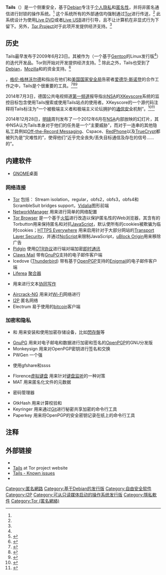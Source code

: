 {{NoteTA|G1=IT|G2=FL}}
{{Infobox OS
| name                   = Tails
| logo                   = Tails-logo-flat-inverted.svg
| logo_size              = 180px
| screenshot             = TAILS 4.14 ENG 05 01 2021 15 39 25.png
| screenshot_size        = 300px
| caption                = 
| developer              =  
| family                 = [[类Unix系统|类Unix系统]]
| source_model           = [[开放源代码|开放源代码]]
| working_state          = 積極開發中
| released               = {{Start date and years ago|2009|06|23}}
| latest_release_version = {{LSR/wikidata}}
| marketing target       = [[个人电脑|个人电脑]]
| kernel_type            = [[整塊性核心|整塊性核心]] ([[Linux内核|Linux]])
| userland               = [[GNU|GNU]]
| ui                     = [[GNOME|GNOME 3]]
| license                = [[GPLv3|GPLv3+]]<ref name="h" />
| website                = {{URL|https://tails.boum.org}}
| updatemodel            = 
| preceded_by            = {{link-en|Incognito|Incognito (operating system)}}
| succeeded_by           = 
| package_manager        = 
| supported_platforms    = [[IA-32|IA-32]]
}}

'''Tails'''（{{lang-en|The Amnesic Incognito Live System}}）是一个侧重安全，基于[[Debian|Debian]]专注于[[个人隐私|个人隐私]]和[[匿名性|匿名性]]，并将非匿名通信进行封锁的操作系统。<ref name="lwn" /> 这个系统所有的外部通信均强制通过[[Tor|Tor]]进行传送，<ref name="tc" /> 此系统设计为使用[[Live_CD|Live DVD]]或者[[Live_USB|Live USB]]进行引导，且不让计算机在非显式行为下留下{{link-en|数据痕迹|Digital footprint}}。另外，[[Tor|Tor Project]]对于此项开发提供经济支持。<ref name="finances" />

== 历史 ==

Tails最早发布于2009年6月23日。其被作为{{link-en|Incognito|Incognito (operating system)}}（一个基于[[Gentoo|Gentoo]]的Linux发行版<ref name="lj" />）的迭代开发品。Tor则开始对开发提供经济支持。<ref name="finances">{{cite web|title=Finances|url=https://tails.boum.org/doc/about/finances/index.en.html|website=Tails|accessdate=13 May 2013|date=4 Apr 2013|archive-date=2019-03-29|archive-url=https://web.archive.org/web/20190329135508/https://tails.boum.org/doc/about/finances/index.en.html|dead-url=no}}</ref> 除此之外，Tails也受到了[[Debian|Debian]]，[[Mozilla|Mozilla]]和{{link-en|Freedom of the Press Foundation}}的资金支持。<ref>{{cite web |url=https://tails.boum.org/news/report_2014_05/index.en.html |title=Tails report for May, 2014 |website=Tails |date=14 Jun 2014 |deadurl=yes |archiveurl=https://web.archive.org/web/20140701134844/https://tails.boum.org/news/report_2014_05/index.en.html |archivedate=2014-07-01 |accessdate=2016-05-11 }}</ref>

{{link-en|劳拉·珀特阿斯|Laura Poitras}}，[[格伦·格林沃尔德|格伦·格林沃尔德]]和{{link-en|巴顿·杰尔曼|Barton Gellman}}指出在他们和[[美国国家安全局|美国国家安全局]]告密者[[爱德华·斯诺登|爱德华·斯诺登]]的合作工作之中，Tails是个很重要的工具。<ref>{{cite web |url=https://pressfreedomfoundation.org/blog/2014/04/help-support-little-known-privacy-tool-has-been-critical-journalists-reporting-nsa |title=Help Support the Little-Known Privacy Tool That Has Been Critical to Journalists Reporting on the NSA |last=Timm |first=Trevor |date=2 Apr 2014 |website=Freedom of the Press Foundation |accessdate=18 Apr 2014 |archive-date=2014-07-20 |archive-url=https://web.archive.org/web/20140720192050/https://pressfreedomfoundation.org/blog/2014/04/help-support-little-known-privacy-tool-has-been-critical-journalists-reporting-nsa |dead-url=no }}</ref><ref>{{cite web |url=http://www.wired.com/2014/04/tails/ |title=Out in the Open: Inside the Operating System Edward Snowden Used to Evade the NSA |last=Finley |first=Klint |date=14 Apr 2014 |website=WIRED |accessdate=18 Apr 2014 |archive-date=2016-05-03 |archive-url=https://web.archive.org/web/20160503053812/http://www.wired.com/2014/04/tails |dead-url=no }}</ref><ref>{{cite web |url=http://gizmodo.com/try-the-super-secure-usb-drive-os-that-edward-snowden-i-1563320487 |title=Try the Super-Secure USB Drive OS That Edward Snowden Insists on Using |last=Condliffe |first=Jamie |date=15 Apr 2014 |website=Gizmodo |accessdate=15 Apr 2014 |archive-date=2016-04-30 |archive-url=https://web.archive.org/web/20160430203944/http://gizmodo.com/try-the-super-secure-usb-drive-os-that-edward-snowden-i-1563320487 |dead-url=no }}</ref>

2014年7月3日，德国公共电视频道[[德国电视一台|第一频道]]报导指出[[NSA|NSA]]的[[XKeyscore|XKeyscore]]系统的监控目标包含使用Tails搜索或使用Tails站点的使用者。XKeyscore的一个源代码注释将Tails标注为“一个被极端主义者和极端主义论坛拥护的[[通信安全|通信安全]]机制”。<ref>{{cite web|url=http://daserste.ndr.de/panorama/aktuell/NSA-targets-the-privacy-conscious,nsa230.html|author=[[Jacob_Appelbaum|Jacob Appelbaum]], A. Gibson, J. Goetz, V. Kabisch, L. Kampf, L. Ryge|title=NSA targets the privacy-conscious|publisher=DasErste.de|date=3 Jul 2014|accessdate=2016-05-11|archive-date=2016-05-23|archive-url=https://web.archive.org/web/20160523073009/http://daserste.ndr.de/panorama/aktuell/NSA-targets-the-privacy-conscious,nsa230.html|dead-url=yes}}</ref><ref>{{cite web|url=https://www.schneier.com/blog/archives/2014/07/nsa_targets_pri.html|title=NSA Targets Privacy Conscious for Surveillance|author=[[Bruce_Schneier|Bruce Schneier]]|work=Schneier on Security|date=3 Jul 2014|accessdate=2016-05-11|archive-date=2016-05-21|archive-url=https://web.archive.org/web/20160521084716/https://www.schneier.com/blog/archives/2014/07/nsa_targets_pri.html|dead-url=no}}</ref>

2014年12月28日，[[明镜|明镜]]周刊发布了一个2012年6月在[[NSA|NSA]]内部放映的幻灯片，其中NSA认为Tails本身对于他们的任务是一个“主要威胁”，而对于一连串的其他隐私工具例如[[Off-the-Record_Messaging|Off-the-Record Messaging]]、Cspace、[[RedPhone|RedPhone]]以及[[TrueCrypt|TrueCrypt]]都被列为是“灾难性的”，使得他们“近乎完全丧失/丢失目标通信及存在的信号……的”。

== 内建软件 ==
*[[GNOME|GNOME]]桌面

=== 网络连接 ===
* [[Tor|Tor]] 包括： Stream isolation，regular，obfs2，obfs3，obfs4和ScrambleSuit bridges support，[[Vidalia|Vidalia]]图形前端
* [[NetworkManager|NetworkManager]] 用来进行简单的网络配置
* [[Tor|Tor Browser]] 是一个基于[[火狐|火狐]]进行改造以保护匿名性的Web浏览器，其含有的Torbutton用来保持匿名和对抗[[JavaScript|JavaScript]]，默认使所有的cookies被欺骗为临时cookies；[[HTTPS_Everywhere|HTTPS Everywhere]] 用来启用针对于大部分网站的[[Transport_Layer_Security|Transport Layer Security]]，并通过[[NoScript|NoScript]]来限制JavaScript，[[uBlock_Origin|uBlock Origin]]用来移除广告
* [[Pidgin|Pidgin]] 使用[[Off-the-Record_Messaging|OTR协议]]进行端对端加密[[即时通讯|即时通讯]]
* [[Claws_Mail|Claws Mail]] 带有[[GnuPG|GnuPG]]支持的电子邮件客户端
* Icedove ([[Mozilla_Thunderbird|Thunderbird]]) 带有基于[[OpenPGP|OpenPGP]]支持的[[Enigmail|Enigmail]]的电子邮件客户端
* [[Liferea|Liferea]] [[聚合器|聚合器]]
* {{link-en|Gobby|Gobby}} 用来进行文本[[协同写作|协同写作]]
* [[Aircrack-NG|Aircrack-NG]] 用来对[[Wi-Fi|Wi-Fi]]网络进行{{link-en|信息安全审计|Information security audit}}
* [[I2P|I2P]] 匿名网络
* Electrum 易于使用的[[bitcoin|bitcoin]]客户端

=== 加密和隐私 ===
* {{link-en|LUKS|LUKS}}和{{link-en|GNOME Disks|GNOME Disks}} 用来安装和使用加密存储设备，比如[[閃存盤|閃存盤]]等
* [[GnuPG|GnuPG]] 用来对电子邮电和数据进行加密和签名的[[OpenPGP|OpenPGP]]的GNU分发版
* Monkeysign 用来对OpenPGP密钥进行签名和交换
* PWGen 一个强{{link-en|随机密码产生器|random password generator}}
* {{link-en|Shamir's Secret Sharing}} 使用gfshare和ssss
* Florence[[虚拟键盘|虚拟键盘]] 用来针对[[键盘监听|键盘监听]]的一种对策
* MAT 用来匿名化文件的元数据
* {{link-en|KeePassX}} 密码管理器
* GtkHash 用来计算校验和
* Keyringer 用来通过[[Git|Git]]进行秘密共享加密的命令行工具
* Paperkey 用来将OpenPGP的安全密钥记录在纸上的命令行工具

== 注释 ==
{{reflist|30em|refs=

<ref name="h">{{citation |url=http://www.h-online.com/open/news/item/Tails-0-11-incognito-live-system-released-1563498.html |title=Tails 0.11 incognito live system released |first= |last= |work=[[The_H|The H]] |date=30 Apr 2012 |accessdate=12 Aug 2012 |archive-date=2019-03-02 |archive-url=https://web.archive.org/web/20190302025129/http://www.h-online.com/open/news/item/Tails-0-11-incognito-live-system-released-1563498.html |dead-url=no }}</ref>

<ref name="lj">{{citation |url=http://www.linuxjournal.com/content/tails-projects-amnesic-incognito-live-system-tails |title=The Tails Project's The Amnesic Incognito Live System (Tails) |first=James |last=Gray |work=[[Linux_Journal|Linux Journal]] |date=16 Sep 2011 |accessdate=12 Aug 2012 |archive-date=2019-08-13 |archive-url=https://web.archive.org/web/20190813124612/https://www.linuxjournal.com/content/tails-projects-amnesic-incognito-live-system-tails |dead-url=no }}</ref>

<ref name="lwn">{{citation |url=https://lwn.net/Articles/440279/ |title=The Amnesic Incognito Live System: A live CD for anonymity |first=Koen |last=Vervloesem |work=[[LWN.net|LWN.net]] |date=27 Apr 2011 |accessdate=12 Aug 2012 |archive-date=2019-04-23 |archive-url=https://web.archive.org/web/20190423202627/https://lwn.net/Articles/440279/ |dead-url=no }}</ref>

<ref name="tc">{{citation |language=de |url=http://www.tecchannel.de/sicherheit/news/2038771/tails_0101_the_amnesic_incognito_live_system/ |title=Anonym im Netz |trans_title=Anonymous on the Net |first= |last= |work=[[TecChannel|TecChannel]] |date=6 Feb 2012 |accessdate=12 Aug 2012 |archive-date=2016-04-01 |archive-url=https://web.archive.org/web/20160401010110/http://www.tecchannel.de/sicherheit/news/2038771/tails_0101_the_amnesic_incognito_live_system/ |dead-url=no }}</ref>

}}

== 外部链接 ==
{{Commons category|The Amnesic Incognito Live System}}

* {{Official website|https://tails.boum.org}}
* [https://www.torproject.org/projects/projects.html.en Tails]{{Wayback|url=https://www.torproject.org/projects/projects.html.en |date=20160505013008 }} at Tor project website
* [https://tails.boum.org/support/known_issues/index.en.html Tails - Known issues]{{Wayback|url=https://tails.boum.org/support/known_issues/index.en.html |date=20160316080420 }}
* {{distrowatch|tails|NAME=Tails}}

{{Tor project}}
{{Linux发行版}}

{{DEFAULTSORT:Amnesic Incognito}}
[[Category:匿名網路|Category:匿名網路]]
[[Category:基于Debian的发行版|Category:基于Debian的发行版]]
[[Category:自由安全软件|Category:自由安全软件]]
[[Category:I2P|Category:I2P]]
[[Category:可从只读媒体启动的操作系统发行版|Category:可从只读媒体启动的操作系统发行版]]
[[Category:隱私軟件|Category:隱私軟件]]
[[Category:Tor_(匿名網絡)|Category:Tor (匿名網絡)]]